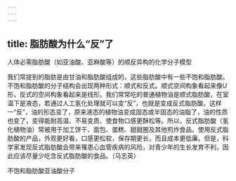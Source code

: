 ```yaml
---
---
---
```

title: 脂肪酸为什么“反”了
---




人体必需脂肪酸（如亚油酸、亚麻酸等）的顺反异构的化学分子模型



我们常提到的脂肪是由甘油和脂肪酸组成的，这些脂肪酸中有一些不饱和脂肪酸。不饱和脂肪酸的分子结构会出现两种形式：顺式和反式。顺式空间构象看起来像U形，反式的空间构象看起来是线形。我们常常吃的普通植物油是顺式脂肪酸，在室温下是液态，若通过人工氢化处理就可以变“反”，也就是变成反式脂肪酸。这样一“反”，油的形态变了，原来液态的植物油变成固态或半固态的油脂了，油的性质也变了，变得能耐高温、不易变质、使食物口感更酥松等。所以，反式脂肪酸（氢化植物油）常被用于加工饼干、面包、蛋糕、甜甜圈及其他煎炸食品。使用反式脂肪酸的产品，外观更好看，口感更松软，保存期更长，而且成本更低廉。但是，科学家发现反式脂肪酸会带来罹患心血管疾病的风险，对青少年的生长发育不利，因此应该尽量少吃含反式脂肪酸的食品。（马志英）

不饱和脂肪酸亚油酸分子